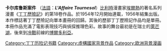 {{unreferenced|time=2011-09-11T03:50:09+00:00}}
'''卡尔库鲁斯案件''' （[[法語|法語]]：'''''L'Affaire Tournesol'''''）[[比利時|比利時]]漫畫家[[埃爾熱|埃爾熱]]的著名系列漫畫《[[丁丁歷險記|丁丁歷險記]]》的第18卷作品。於1954年12月開始連載，1956年結集出版。本作標誌著丁丁歷險記向單本畫冊的回歸。其後的歷部丁丁歷險記作品均是單冊。本冊作品充滿了電影表現技巧與偵探推理色彩。故事的舞台最初是在瑞士的[[萊芒湖|萊芒湖]]，後來到[[冷戰|冷戰]]前線的[[博爾多利亞|博爾多利亞]]。

{{丁丁歷險記}}
{{漫畫小作品}}
{{DEFAULTSORT:Calculus Affair}}
[[Category:丁丁历险记书籍|Category:丁丁历险记书籍]]
[[Category:虛構國家背景作品|Category:虛構國家背景作品]]
[[Category:欧洲背景漫画|Category:欧洲背景漫画]]